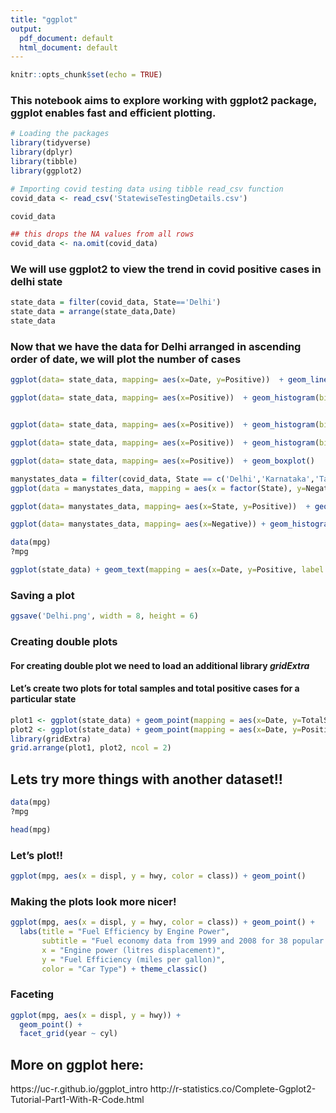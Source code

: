 ```yaml
---
title: "ggplot"
output:
  pdf_document: default
  html_document: default
---
```


```r
knitr::opts_chunk$set(echo = TRUE)
```
### This notebook aims to explore working with ggplot2 package, ggplot enables fast and efficient plotting. 

```r
# Loading the packages
library(tidyverse)
library(dplyr)
library(tibble)
library(ggplot2)
```


```r
# Importing covid testing data using tibble read_csv function
covid_data <- read_csv('StatewiseTestingDetails.csv')
```

```r
covid_data
```

```r
## this drops the NA values from all rows
covid_data <- na.omit(covid_data)
```


### We will use ggplot2 to view the trend in covid positive cases in delhi state
```r
state_data = filter(covid_data, State=='Delhi')
state_data = arrange(state_data,Date)
state_data
```

### Now that we have the data for Delhi arranged in ascending order of date, we will plot the number of cases 
```r
ggplot(data= state_data, mapping= aes(x=Date, y=Positive))  + geom_line()
```
```r
ggplot(data= state_data, mapping= aes(x=Positive))  + geom_histogram(bins = 10)
```
```r
```


```r
ggplot(data= state_data, mapping= aes(x=Positive))  + geom_histogram(bins = 10,color= "white")
```
```r
ggplot(data= state_data, mapping= aes(x=Positive))  + geom_histogram(bins = 10, color = "white", fill="pink")
```
```r
ggplot(data= state_data, mapping= aes(x=Positive))  + geom_boxplot()
```
```r
manystates_data = filter(covid_data, State == c('Delhi','Karnataka','Tamil Nadu','Uttar Pradesh'))
ggplot(data = manystates_data, mapping = aes(x = factor(State), y=Negative))  + geom_boxplot()
```



```r
ggplot(data= manystates_data, mapping= aes(x=State, y=Positive))  + geom_col()
```
```r
ggplot(data= manystates_data, mapping= aes(x=Negative)) + geom_histogram(bins = 10, color = "white", fill = "pink") + facet_wrap(~State, nrow = 2)
```
```r
data(mpg)
?mpg
```

```r
ggplot(state_data) + geom_text(mapping = aes(x=Date, y=Positive, label = Positive))
```

### Saving a plot
```r
ggsave('Delhi.png', width = 8, height = 6)
```


### Creating double plots
#### For creating double plot we need to load an additional library _gridExtra_
#### Let's create two plots for total samples and total positive cases for a particular state

```r
plot1 <- ggplot(state_data) + geom_point(mapping = aes(x=Date, y=TotalSamples))
plot2 <- ggplot(state_data) + geom_point(mapping = aes(x=Date, y=Positive))
library(gridExtra)
grid.arrange(plot1, plot2, ncol = 2)
```

## Lets try more things with another dataset!!
```r
data(mpg)
?mpg
```
```r
head(mpg)
```

### Let's plot!!
```r
ggplot(mpg, aes(x = displ, y = hwy, color = class)) + geom_point()
```

### Making the plots look more nicer!
```r
ggplot(mpg, aes(x = displ, y = hwy, color = class)) + geom_point() + 
  labs(title = "Fuel Efficiency by Engine Power",
       subtitle = "Fuel economy data from 1999 and 2008 for 38 popular models of cars",
       x = "Engine power (litres displacement)",
       y = "Fuel Efficiency (miles per gallon)",
       color = "Car Type") + theme_classic()
```

### Faceting 
```r
ggplot(mpg, aes(x = displ, y = hwy)) +
  geom_point() +
  facet_grid(year ~ cyl)
```

## More on ggplot here: 
https://uc-r.github.io/ggplot_intro 
http://r-statistics.co/Complete-Ggplot2-Tutorial-Part1-With-R-Code.html 






